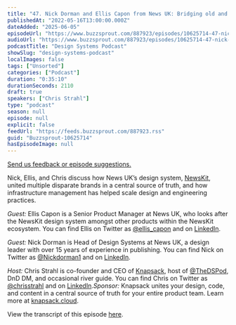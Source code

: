 ```yaml
---
title: "47. Nick Dorman and Ellis Capon from News UK: Bridging old and new media with News UK’s design system, NewsKit"
publishedAt: "2022-05-16T13:00:00.000Z"
dateAdded: "2025-06-05"
episodeUrl: "https://www.buzzsprout.com/887923/episodes/10625714-47-nick-dorman-and-ellis-capon-from-news-uk-bridging-old-and-new-media-with-news-uk-s-design-system-newskit.mp3"
audioUrl: "https://www.buzzsprout.com/887923/episodes/10625714-47-nick-dorman-and-ellis-capon-from-news-uk-bridging-old-and-new-media-with-news-uk-s-design-system-newskit.mp3"
podcastTitle: "Design Systems Podcast"
showSlug: "design-systems-podcast"
localImages: false
tags: ["Unsorted"]
categories: ["Podcast"]
duration: "0:35:10"
durationSeconds: 2110
draft: true
speakers: ["Chris Strahl"]
type: "podcast"
season: null
episode: null
explicit: false
feedUrl: "https://feeds.buzzsprout.com/887923.rss"
guid: "Buzzsprout-10625714"
hasEpisodeImage: null
---
```

[Send us feedback or episode suggestions.](https://www.buzzsprout.com/twilio/text_messages/887923/open_sms)

Nick, Ellis, and Chris discuss how News UK’s design system, [NewsKit](http://newskit.co.uk), united multiple disparate brands in a central source of truth, and how infrastructure management has helped scale design and engineering practices.

_Guest:_ Ellis Capon is a Senior Product Manager at News UK, who looks after the NewsKit design system amongst other products within the NewsKit ecosystem. You can find Ellis on Twitter as [@ellis\_capon](https://twitter.com/ellis_capon) and on [LinkedIn](https://www.linkedin.com/in/elliscapon/).

_Guest:_ Nick Dorman is Head of Design Systems at News UK, a design leader with over 15 years of experience in publishing. You can find Nick on Twitter as [@Nickdorman1](https://twitter.com/nickdorman1) and on [LinkedIn](http://linkedin.com/in/nick-dorman-987156196).

_Host:_ Chris Strahl is co-founder and CEO of [Knapsack](https://www.knapsack.cloud/), host of [@TheDSPod](https://twitter.com/thedspod), DnD DM, and occasional river guide. You can find Chris on Twitter as [@chrisstrahl](https://twitter.com/chrisstrahl) and on [LinkedIn](https://www.linkedin.com/in/chrisstrahl/)._Sponsor:_ Knapsack unites your design, code, and content in a central source of truth for your entire product team. Learn more at [knapsack.cloud](https://www.knapsack.cloud/).

View the transcript of this episode [here](https://www.knapsack.cloud/blog/dsp-47-nick-dorman-and-ellis-capon).
